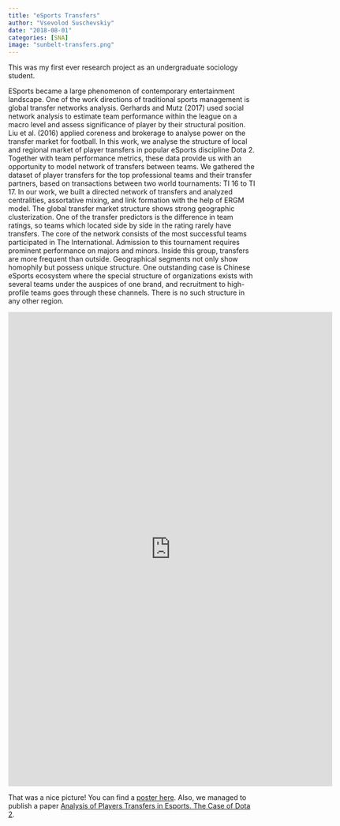 ```yaml
---
title: "eSports Transfers"
author: "Vsevolod Suschevskiy"
date: "2018-08-01"
categories: [SNA]
image: "sunbelt-transfers.png"
---
```


This was my first ever research project as an undergraduate sociology student.

ESports became a large phenomenon of contemporary entertainment landscape. One of the work directions of traditional sports management is global transfer networks analysis. Gerhards and Mutz (2017) used social network analysis to estimate team performance within the league on a macro level and assess significance of player by their structural position. Liu et al. (2016) applied coreness and brokerage to analyse power on the transfer market for football. In this work, we analyse the structure of local and regional market of player transfers in popular eSports discipline Dota 2. Together with team performance metrics, these data provide us with an opportunity to model network of transfers between teams. We gathered the dataset of player transfers for the top professional teams and their transfer partners, based on transactions between two world tournaments: TI 16 to TI 17. In our work, we built a directed network of transfers and analyzed centralities, assortative mixing, and link formation with the help of ERGM model. The global transfer market structure shows strong geographic clusterization. One of the transfer predictors is the difference in team ratings, so teams which located side by side in the rating rarely have transfers. The core of the network consists of the most successful teams participated in The International. Admission to this tournament requires prominent performance on majors and minors. Inside this group, transfers are more frequent than outside. Geographical segments not only show homophily but possess unique structure. One outstanding case is Chinese eSports ecosystem where the special structure of organizations exists with several teams under the auspices of one brand, and recruitment to high-profile teams goes through these channels. There is no such structure in any other region.

::: {div}
<iframe src="https://docs.google.com/presentation/d/e/2PACX-1vSuYQ6wCvqPWB8Mq74_bic7UqOtwLGg4qp6yXwRbqtE82BAQZ4h1ggnilJg7Oh2kUU6x29NWH13alMy/embed?start=false&amp;loop=false&amp;delayms=3000" frameborder="0" width="657" height="960" allowfullscreen="true" mozallowfullscreen="true" webkitallowfullscreen="true">

</iframe>
:::

That was a nice picture! You can find a [poster here](https://docs.google.com/presentation/d/19EvS0fwrpbFN8ccj6MWjYk_H7Os-kNhqd2DbennVCUo/edit?usp=sharing). Also, we managed to publish a paper [Analysis of Players Transfers in Esports. The Case of Dota 2](https://dl.acm.org/doi/abs/10.1145/3275116.3275151).
